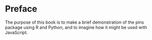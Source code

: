 # Preface {.unnumbered}

The purpose of this book is to make a brief demonstration of the pins package using R and Python, and to imagine how it might be used with JavaScript.


